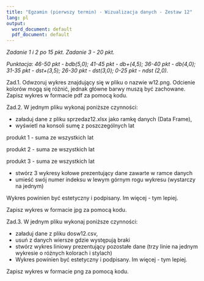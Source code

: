 ---
title: "Egzamin (pierwszy termin) - Wizualizacja danych - Zestaw 12"
lang: pl
output:
  word_document: default
  pdf_document: default
---

*Zadanie 1 i 2 po 15 pkt. Zadanie 3 - 20 pkt. *

*Punktacja: 46-50 pkt - bdb(5,0); 41-45 pkt - db+(4,5); 36-40 pkt - db(4,0); 31-35 pkt - dst+(3,5); 26-30 pkt - dst(3,0); 0-25 pkt - ndst (2,0).*  

Zad.1. Odwzoruj wykres znajdujący się w pliku o nazwie w12.png. Odcienie kolorów mogą się różnić, jednak główne barwy muszą być zachowane. Zapisz wykres w formacie pdf za pomocą kodu. 

Zad.2. W jednym pliku wykonaj poniższe czynności:

* załaduj dane z pliku sprzedaz12.xlsx jako ramkę danych (Data Frame),
* wyświetl na konsoli sumę z poszczególnych lat 

produkt 1 - suma ze wszystkich lat

produkt 2 - suma ze wszystkich lat

produkt 3 - suma ze wszystkich lat

* stwórz 3 wykresy kołowe prezentujący dane zawarte w ramce danych
* umieść swój numer indeksu w lewym górnym rogu wykresu (wystarczy na jednym)

Wykres powinien być estetyczny i podpisany. Im więcej - tym lepiej.

Zapisz wykres w formacie jpg za pomocą kodu.

Zad.3. W jednym pliku wykonaj poniższe czynności:

* załaduj dane z pliku dosw12.csv,
* usuń z danych wiersze gdzie występują braki
* stwórz wykres liniowy prezentujący pozostałe dane (trzy linie na jednym wykresie o różnych kolorach i stylach) 
* Wykres powinien być estetyczny i podpisany. Im więcej - tym lepiej.

Zapisz wykres w formacie png za pomocą kodu.
